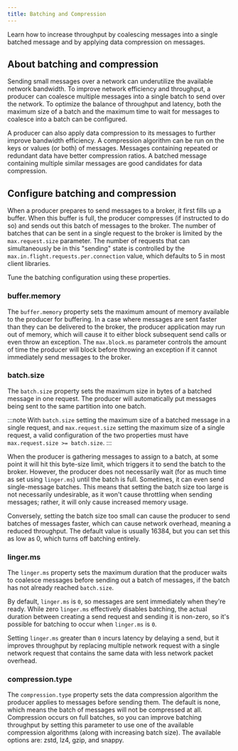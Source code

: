 ```yaml
---
title: Batching and Compression
---
```


<head>
    <meta name="title" content="Batching and Compression | Redpanda Docs"/>
    <meta name="description" content="Learn how to increase throughput by coalescing messages into a single batched message and by applying data compression on messages."/>
</head>

Learn how to increase throughput by coalescing messages into a single batched message and by applying data compression on messages.

## About batching and compression

Sending small messages over a network can underutilize the available network bandwidth. To improve network efficiency and throughput, a producer can coalesce multiple messages into a single batch to send over the network. To optimize the balance of throughput and latency, both the maximum size of a batch and the maximum time to wait for messages to coalesce into a batch can be configured.

A producer can also apply data compression to its messages to further improve bandwidth efficiency. A compression algorithm can be run on the keys or values (or both) of messages. Messages containing repeated or redundant data have better compression ratios. A batched message containing multiple similar messages are good candidates for data compression.

## Configure batching and compression

When a producer prepares to send messages to a broker, it first fills up a
buffer. When this buffer is full, the producer compresses (if instructed to do
so) and sends out this batch of messages to the broker. The number of batches
that can be sent in a single request to the broker is limited by the
`max.request.size` parameter. The number of requests that can simultaneously be
in this "sending" state is controlled by the
`max.in.flight.requests.per.connection` value, which defaults to 5 in most
client libraries.

Tune the batching configuration using these properties.

### buffer.memory

The `buffer.memory` property sets the maximum amount of memory available
to the producer for buffering. In a case where messages are sent faster than
they can be delivered to the broker, the producer application may run out of
memory, which will cause it to either block subsequent send calls or even throw
an exception. The `max.block.ms` parameter controls the amount of time the
producer will block before throwing an exception if it cannot immediately send
messages to the broker.

### batch.size

The `batch.size` property sets the maximum size in bytes of a batched message in one request. The producer will automatically put messages being sent to the same partition into one batch.

:::note
With `batch.size` setting the maximum size of a batched message in a single request, and `max.request.size` setting the maximum size of a single request, a valid configuration of the two properties must have `max.request.size >= batch.size`.
:::

When the producer is gathering messages to assign to a batch, at some point it
will hit this byte-size limit, which triggers it to send the batch to the broker.
However, the producer does not necessarily wait (for as much time as set using
`linger.ms`) until the batch is full. Sometimes, it can even send single-message
batches. This means that setting the batch size too large is not necessarily
undesirable, as it won't cause throttling when sending messages; rather, it will
only cause increased memory usage.

Conversely, setting the batch size too small can cause the producer to send
batches of messages faster, which can cause network overhead, meaning a reduced
throughput. The default value is usually 16384, but you can set this as low as 0,
which turns off batching entirely.

### linger.ms

The `linger.ms` property sets the maximum duration that the producer waits to coalesce messages before sending out a batch of messages, if the batch has not already reached `batch.size`. 

By default, `linger.ms` is `0`, so messages are sent immediately when they're ready. While zero `linger.ms` effectively disables batching, the actual duration between creating a send request and sending it is non-zero, so it's possible for batching to occur when `linger.ms` is `0`.

Setting `linger.ms` greater than `0` incurs latency by delaying a send, but it improves throughput by replacing multiple network request with a single network request that contains the same data with less network packet overhead.

### compression.type

The `compression.type` property sets the data compression algorithm the producer applies to messages before sending them. The default is none, which means the batch of messages will not be compressed at all. Compression occurs on full batches, so you can improve batching throughput by setting this parameter to use one of the available compression algorithms (along with increasing batch size). The available options are: zstd, lz4, gzip, and snappy.

